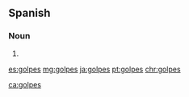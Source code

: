 ==Spanish==

===Noun===
{{head|es|noun form|g=m-p}}

# {{plural of|golpe|lang=es}}

[[es:golpes]]
[[mg:golpes]]
[[ja:golpes]]
[[pt:golpes]]
[[chr:golpes]]

[[ca:golpes]]